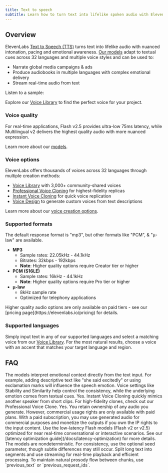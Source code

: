 ```yaml
---
title: Text to speech
subtitle: Learn how to turn text into lifelike spoken audio with ElevenLabs.
---
```


## Overview

ElevenLabs [Text to Speech (TTS)](/docs/api-reference/text-to-speech) turns text into lifelike audio with nuanced intonation, pacing and emotional awareness. [Our models](/docs/models) adapt to textual cues across 32 languages and multiple voice styles and can be used to:

- Narrate global media campaigns & ads
- Produce audiobooks in multiple languages with complex emotional delivery
- Stream real-time audio from text

Listen to a sample:

<elevenlabs-audio-player
    audio-title="George"
    audio-src="https://storage.googleapis.com/eleven-public-cdn/audio/marketing/george.mp3"
/>

Explore our [Voice Library](https://elevenlabs.io/community) to find the perfect voice for your project.

### Voice quality

For real-time applications, Flash v2.5 provides ultra-low 75ms latency, while Multilingual v2 delivers the highest quality audio with more nuanced expression.

Learn more about our [models](/docs/models).

### Voice options

ElevenLabs offers thousands of voices across 32 languages through multiple creation methods:

- [Voice Library](/docs/voice-library) with 3,000+ community-shared voices
- [Professional Voice Cloning](/docs/voice-cloning/professional) for highest-fidelity replicas
- [Instant Voice Cloning](/docs/voice-cloning/instant) for quick voice replication
- [Voice Design](/docs/voice-design) to generate custom voices from text descriptions

Learn more about our [voice creation options](/docs/voices).

### Supported formats

The default response format is "mp3", but other formats like "PCM", & "μ-law" are available.

- **MP3**
  - Sample rates: 22.05kHz - 44.1kHz
  - Bitrates: 32kbps - 192kbps
  - **Note**: Higher quality options require Creator tier or higher
- **PCM (S16LE)**
  - Sample rates: 16kHz - 44.1kHz
  - **Note**: Higher quality options require Pro tier or higher
- **μ-law**
  - 8kHz sample rate
  - Optimized for telephony applications

<Success>
  Higher quality audio options are only available on paid tiers - see our [pricing
  page](https://elevenlabs.io/pricing) for details.
</Success>

### Supported languages

<Markdown src="/snippets/v2-model-languages.mdx" />

<Markdown src="/snippets/v2-5-model-languages.mdx" />

Simply input text in any of our supported languages and select a matching voice from our [Voice Library](https://elevenlabs.io/community). For the most natural results, choose a voice with an accent that matches your target language and region.

## FAQ

<AccordionGroup>
  <Accordion title="Can I fine-tune the emotional range of the generated audio?">
    The models interpret emotional context directly from the text input. For example, adding
    descriptive text like "she said excitedly" or using exclamation marks will influence the speech
    emotion. Voice settings like Stability and Similarity help control the consistency, while the
    underlying emotion comes from textual cues.
  </Accordion>
  <Accordion title="Can I clone my own voice or a specific speaker's voice?">
    Yes. Instant Voice Cloning quickly mimics another speaker from short clips. For high-fidelity
    clones, check out our Professional Voice Clone.
  </Accordion>
  <Accordion title="Do I own the audio output?">
    Yes. You retain ownership of any audio you generate. However, commercial usage rights are only
    available with paid plans. With a paid subscription, you may use generated audio for commercial
    purposes and monetize the outputs if you own the IP rights to the input content.
  </Accordion>
  <Accordion title="How do I reduce latency for real-time cases?">
    Use the low-latency Flash models (Flash v2 or v2.5) optimized for near real-time conversational
    or interactive scenarios. See our [latency optimization guide](/docs/latency-optimization) for
    more details.
  </Accordion>
  <Accordion title="Why is my output sometimes inconsistent?">
    The models are nondeterministic. For consistency, use the optional seed parameter, though subtle
    differences may still occur.
  </Accordion>
  <Accordion title="What's the best practice for large text conversions?">
    Split long text into segments and use streaming for real-time playback and efficient processing.
    To maintain natural prosody flow between chunks, use `previous_text` or `previous_request_ids`.
  </Accordion>
</AccordionGroup>

